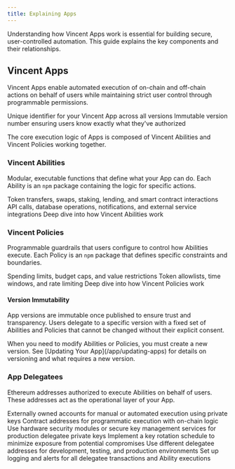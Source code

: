 ```yaml
---
title: Explaining Apps
---
```


Understanding how Vincent Apps work is essential for building secure, user-controlled automation. This guide explains the key components and their relationships.

## Vincent Apps

Vincent Apps enable automated execution of on-chain and off-chain actions on behalf of users while maintaining strict user control through programmable permissions.

<ParamField path="appId" type="number">
  Unique identifier for your Vincent App across all versions
</ParamField>

<ParamField path="version" type="number">
  Immutable version number ensuring users know exactly what they've authorized
</ParamField>

 The core execution logic of Apps is composed of Vincent Abilities and Vincent Policies working together.

### Vincent Abilities

Modular, executable functions that define what your App can do. Each Ability is an `npm` package containing the logic for specific actions.

<CardGroup cols={3}>
  <Card title="On-Chain Actions" icon="ethereum">
    Token transfers, swaps, staking, lending, and smart contract interactions
  </Card>
  <Card title="Off-Chain Actions" icon="globe">
    API calls, database operations, notifications, and external service integrations
  </Card>
  <Card title="Learn More" icon="book" href="/concepts/abilities/about">
    Deep dive into how Vincent Abilities work
  </Card>
</CardGroup>

### Vincent Policies

Programmable guardrails that users configure to control how Abilities execute. Each Policy is an `npm` package that defines specific constraints and boundaries.

<CardGroup cols={3}>
  <Card title="Financial Controls" icon="dollar-sign">
    Spending limits, budget caps, and value restrictions
  </Card>
  <Card title="Operational Controls" icon="shield-check">
    Token allowlists, time windows, and rate limiting
  </Card>
  <Card title="Learn More" icon="book" href="/concepts/policies/about">
    Deep dive into how Vincent Policies work
  </Card>
</CardGroup>

#### Version Immutability

App versions are immutable once published to ensure trust and transparency. Users delegate to a specific version with a fixed set of Abilities and Policies that cannot be changed without their explicit consent.

<Info>
When you need to modify Abilities or Policies, you must create a new version. See [Updating Your App](/app/updating-apps) for details on versioning and what requires a new version.
</Info>

### App Delegatees

Ethereum addresses authorized to execute Abilities on behalf of users. These addresses act as the operational layer of your App.

<CardGroup cols={2}>
  <Card title="EOA Delegatees" icon="key">
    Externally owned accounts for manual or automated execution using private keys
  </Card>
  <Card title="Smart Contract Delegatees" icon="code">
    Contract addresses for programmatic execution with on-chain logic
  </Card>
</CardGroup>

<AccordionGroup>
  <Accordion title="Security Best Practices" icon="shield-check">
    <Steps>
      <Step title="Secure Key Storage">
        Use hardware security modules or secure key management services for production delegatee private keys
      </Step>
      <Step title="Regular Key Rotation">
        Implement a key rotation schedule to minimize exposure from potential compromises
      </Step>
      <Step title="Environment Separation">
        Use different delegatee addresses for development, testing, and production environments
      </Step>
      <Step title="Activity Monitoring">
        Set up logging and alerts for all delegatee transactions and Ability executions
      </Step>
    </Steps>
  </Accordion>
</AccordionGroup>